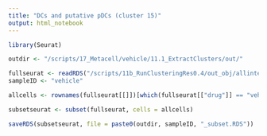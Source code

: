```yaml
---
title: "DCs and putative pDCs (cluster 15)"
output: html_notebook
---
```


```r
library(Seurat)
```

```r
outdir <- "/scripts/17_Metacell/vehicle/11.1_ExtractClusters/out/"
```

```r
fullseurat <- readRDS("/scripts/11b_RunClusteringRes0.4/out_obj/allintegratedClustered_Seurat2.RDS")
sampleID <- "vehicle"
```

```r
allcells <- rownames(fullseurat[[]])[which(fullseurat[["drug"]] == "veh")]
```

```r
subsetseurat <- subset(fullseurat, cells = allcells)
```

```r
saveRDS(subsetseurat, file = paste0(outdir, sampleID, "_subset.RDS"))
```


